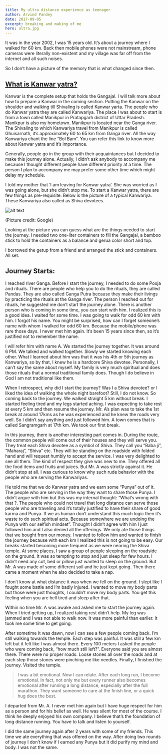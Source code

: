 ```yaml
---
title: My ultra distance experience as teenager
author: Arvind Pandey
date: 2017-09-05
excerpt: breaking and making of me
hero: ultra.jpg
---
```


It was in the year 2002, I was 15 years old. It’s about a journey where I walked for 60 km. Back then mobile phones were not mainstream, phone cameras were literally non-existent and my village was far off from the internet and all such noises. 

So I don’t have a picture of the memory that is what changed since then.

## [What is Kanwar yatra?](https://en.wikipedia.org/wiki/Kanwar_Yatra)

Kanwar is the complete setup that holds the Gangajal. I will talk more about how to prepare a Kanwar in the coming section. Putting the Kanwar on the shoulder and walking till Shivaling is called Kanwar yarta. The people who do Kanwar yatra they are called Kanwariya. The place I was about to start is from a town called Manikpur in Pratapgarh district of Uttar Pradesh. Manikpur is also my hometown. Manikpur is located near the Ganga river. The Shivaling to which Kanwariya travel from Manikpur is called Ghuisarnath, it’s approximately 60 to 65 km from Ganga river. All the way Kanwariya chant the line “Bol Bam”. You can refer this link to know more about Kanwar yatra and it’s importance.

Generally, people go in the group with their acquaintances but I decided to make this journey alone. Actually, I didn’t ask anybody to accompany me because I thought different people have different priority at a time. The person I plan to accompany me may prefer some other time which might delay my schedule.

I told my mother that ‘I am leaving for Kanwar yatra’. She was worried as I was going alone, but she didn’t stop me. To start a Kanwar yatra, there are few things as pre-requisite. Below is the picture of a typical Kanwariya. These Kanwariya also called as Shiva devotees.

![alt text](https://arvind315712.files.wordpress.com/2017/09/463df-44bc5f_035ab22d664e4848b4c9ce18ae559873mv2.jpg?w=622&zoom=2)

(Picture credit: Google)

Looking at the picture you can guess what are the things needed to start the journey. I needed two one-liter containers to fill the Gangajal, a bamboo stick to hold the containers as a balance and gerua color short and top.

I borrowed the getup from a friend and arranged the stick and containers. All set.

## Journey Starts:

I reached river Ganga. Before I start the journey, I needed to do some Pooja and rituals. There are people who help you to do the rituals, they are called Pandas. They are also called Ganga Putra because they make their livings by practicing the rituals at the Ganga river. The person I reached out for rituals, he suggested me don’t start the journey alone. There is another person who is coming in some time, you can start with him. I realized this is a good idea. I waited for some time. I was going to walk for odd 60 km with him. I forgot his name. You might be surprised, how can I forget someone’s name with whom I walked for odd 60 km. Because the mobile/phone was rare those days. I never met him again. It’s been 15 years since then, so it’s justified not to remember the name.

I will refer him with name A. We started the journey together. It was around 6 PM. We talked and walked together. Slowly we started knowing each other. What I learned about him was that it was his 4th or 5th journey as Kanwariya, so by that, I knew he is a hardcore Shiva devotee. Personally, I can’t say the same about myself. My family is very much spiritual and does those rituals that a normal traditional family does. Though I do believe in God I am not traditional like them.

When I retrospect, why did I start the journey? Was I a Shiva devotee? or I liked the idea of walking the whole night barefoot? Still, I do not know. So coming back to the journey. We walked straight 5 km without break. I started feeling tired and my legs started aching. I was expecting to take rest at every 5 km and then resume the journey. Mr. A’s plan was to take the 1st break at around 17kms as he was experienced and he knew the roads very well. So I didn’t say anything and just followed him. A town comes that is called Sangramgarh at 17th km. We took our first break.

In this journey, there is another interesting part comes in. During the route, the common people will come out of their houses and they will serve you. They treat each Shiva devotee as a symbol of Shiva. They call you “Baba ji”, “Maharaj”, “Shiva” etc. They will be standing on the roadside with folded hand and will request humbly to accept the service. I was very delighted to see all them. The kind of respect they give was new to me. They offered all the food items and fruits and juices. But Mr. A was strictly against it. He didn’t stop at all. I was curious to know why such rude behavior with the people who are serving the Kanwariyas.

He told me that we do Kanwar yatra and we earn some “Punya” out of it. The people who are serving in the way they want to share those Punya. I didn’t argue with him but this was my internal thought: “What’s wrong with that ?. The people who could not travel that long distance can serve those people who are traveling and it’s totally justified to have their share of good karma and Punya. If we as human don’t understand this much logic then it’s waste to do such spiritual acts. Because somewhere we are undoing the Punya with our selfish mindset”. Thought I didn’t agree with him I just followed him and I also denied all the offerings. We only ate those things that we bought from our money. I wanted to follow him and wanted to finish the journey because with each km I realized this is not going to be easy. Our breaks started becoming more frequent as we were nearing the Shiva temple. At some places, I saw a group of people sleeping on the roadside on the ground. It was so tempting to stop and just sleep for few hours. I didn’t need any cot, bed or pillow just wanted to sleep on the ground. But Mr. A was made of some different soil and he just kept going. Then there came a moment when he also decided to take a nap.

I don’t know at what distance it was when we fell on the ground. I slept like I fought some battle and I’m badly injured. I wanted to move my body parts but those were just thoughts, I couldn’t move my body parts. You get this feeling when you are hell tired and sleep after that.

Within no time Mr. A was awake and asked me to start the journey again. When I tried getting up, I realized taking rest didn’t help. My leg was jammed and I was not able to walk now. It was more painful than earlier. It took me some time to get going.

After sometime It was dawn, now I can see a few people coming back. I’m still walking towards the temple. Each step was painful. It was still a few km left but it felt like I was almost there. Every 100 meters I asked the people who were coming back, “how much still left?”. Everyone said you are almost there. There were no proper roads. Loose stones all over the roads and at each step those stones were pinching me like needles. Finally, I finished the journey. Visited the temple.

>I was a bit emotional. Now I can relate. After each long run, I become emotional. In fact, not only me but every runner also becomes emotional after running a long distance, especially after the full marathon. They want someone to care at the finish line, or a quick hug does the best.

I departed from Mr. A. I never met him again but I have huge respect for him as a person and for his belief as well. He was silent for most of the course. I think he deeply enjoyed his own company. I believe that’s the foundation of long distance running. You have to talk and listen to yourself.

I did the same journey again after 2 years with some of my friends. This time we ate everything that was offered on the way. After doing two rounds of journey I don’t know if I earned any Punya but it did purify my mind and body. I was not the same.